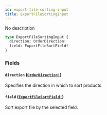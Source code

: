 ```yaml
---
id: export-file-sorting-input
title: ExportFileSortingInput
---
```


No description

```graphql
type ExportFileSortingInput {
  direction: OrderDirection!
  field: ExportFileSortField!
}
```

### Fields

#### `direction` ([`OrderDirection!`](/developer/api-reference/enums/order-direction))

Specifies the direction in which to sort products.

#### `field` ([`ExportFileSortField!`](/developer/api-reference/enums/export-file-sort-field))

Sort export file by the selected field.
